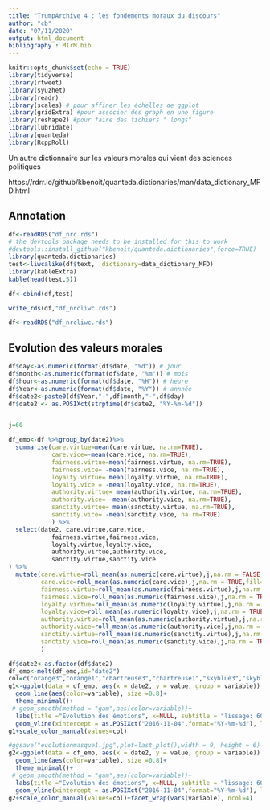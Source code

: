 ```yaml
---
title: "TrumpArchive 4 : les fondements moraux du discours"
author: "cb"
date: "07/11/2020"
output: html_document
bibliography : MIrM.bib
---
```



```r
knitr::opts_chunk$set(echo = TRUE)
library(tidyverse)
library(rtweet)
library(syuzhet)
library(readr) 
library(scales) # pour affiner les échelles de ggplot
library(gridExtra) #pour associer des graph en une figure
library(reshape2) #pour faire des fichiers " longs"
library(lubridate)
library(quanteda)
library(RcppRoll)

```



Un autre dictionnaire sur les valeurs morales qui vient des sciences politiques


https://rdrr.io/github/kbenoit/quanteda.dictionaries/man/data_dictionary_MFD.html

## Annotation

```r
df<-readRDS("df_nrc.rds")
# the devtools package needs to be installed for this to work
#devtools::install_github("kbenoit/quanteda.dictionaries",force=TRUE)
library(quanteda.dictionaries)
test<-liwcalike(df$text,  dictionary=data_dictionary_MFD)
library(kableExtra)
kable(head(test,5))

df<-cbind(df,test)

write_rds(df,"df_nrcliwc.rds")

df<-readRDS("df_nrcliwc.rds")

```

## Evolution des valeurs morales



```r
df$day<-as.numeric(format(df$date, "%d")) # jour
df$month<-as.numeric(format(df$date, "%m")) # mois
df$hour<-as.numeric(format(df$date, "%H")) # heure
df$Year<-as.numeric(format(df$date, "%Y")) # annnée
df$date2<-paste0(df$Year,"-",df$month,"-",df$day)
df$date2 <- as.POSIXct(strptime(df$date2, "%Y-%m-%d"))


j=60

df_emo<-df %>%group_by(date2)%>% 
  summarise(care.virtue=mean(care.virtue, na.rm=TRUE),
            care.vice=-mean(care.vice, na.rm=TRUE),
            fairness.virtue=mean(fairness.virtue, na.rm=TRUE),
            fairness.vice= -mean(fairness.vice, na.rm=TRUE),
            loyalty.virtue= mean(loyalty.virtue, na.rm=TRUE),
            loyalty.vice = -mean(loyalty.vice, na.rm=TRUE),
            authority.virtue= mean(authority.virtue, na.rm=TRUE),
            authority.vice= -mean(authority.vice, na.rm=TRUE),
            sanctity.virtue= mean(sanctity.virtue, na.rm=TRUE),
            sanctity.vice= -mean(sanctity.vice, na.rm=TRUE)
            ) %>%
  select(date2, care.virtue,care.vice,
            fairness.virtue,fairness.vice,
            loyalty.virtue,loyalty.vice,
            authority.virtue,authority.vice,
            sanctity.virtue,sanctity.vice
) %>%
  mutate(care.virtue=roll_mean(as.numeric(care.virtue),j,na.rm = FALSE,fill=NA),
         care.vice=roll_mean(as.numeric(care.vice),j,na.rm = TRUE,fill=NA),
         fairness.virtue=roll_mean(as.numeric(fairness.virtue),j,na.rm = TRUE,fill=NA),
         fairness.vice=roll_mean(as.numeric(fairness.vice),j,na.rm = TRUE,fill=NA),
         loyalty.virtue=roll_mean(as.numeric(loyalty.virtue),j,na.rm = TRUE,fill=NA),
         loyalty.vice=roll_mean(as.numeric(loyalty.vice),j,na.rm = TRUE,fill=NA),
         authority.virtue=roll_mean(as.numeric(authority.virtue),j,na.rm = TRUE,fill=NA),
         authority.vice=roll_mean(as.numeric(authority.vice),j,na.rm = TRUE,fill=NA),
         sanctity.virtue=roll_mean(as.numeric(sanctity.virtue),j,na.rm = TRUE,fill=NA),
         sanctity.vice=roll_mean(as.numeric(sanctity.vice),j,na.rm = TRUE,fill=NA)
         )

df$date2<-as.factor(df$date2)
df_emo<-melt(df_emo,id="date2")
col=c("orange3","orange1","chartreuse3","chartreuse1","skyblue3","skyblue2","grey50","grey90","purple3", "purple1")
g1<-ggplot(data = df_emo, aes(x = date2, y = value, group = variable)) +
  geom_line(aes(color=variable), size =0.8)+
  theme_minimal()+
 # geom_smooth(method = "gam",aes(color=variable))+
  labs(title ="Evolution des émotions", x=NULL, subtitle = "lissage: 60 jours",y="valeur")+
  geom_vline(xintercept = as.POSIXct("2016-11-04",format="%Y-%m-%d"), linetype="solid",color = "grey40", alpha=.5,size=3)
g1+scale_color_manual(values=col)

#ggsave("evolutionmasque1.jpg",plot=last_plot(),width = 9, height = 6)
g2<-ggplot(data = df_emo, aes(x = date2, y = value, group = variable)) +
  geom_line(aes(color=variable), size =0.8)+
  theme_minimal()+
 # geom_smooth(method = "gam",aes(color=variable))+
  labs(title ="Evolution des émotions", x=NULL, subtitle = "lissage: 60 jours",y="valeur")+
  geom_vline(xintercept = as.POSIXct("2016-11-04",format="%Y-%m-%d"), linetype="solid",color = "grey40", alpha=.5,size=3)
g2+scale_color_manual(values=col)+facet_wrap(vars(variable), ncol=4)


```

